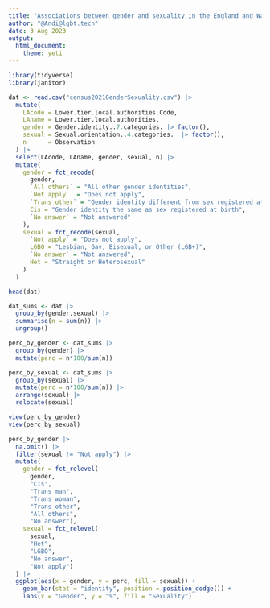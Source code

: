 ```yaml
---
title: "Associations between gender and sexuality in the England and Wales 2021 Census"
author: "@Andi@lgbt.tech"
date: 3 Aug 2023
output:
  html_document: 
    theme: yeti
---
```


```r
library(tidyverse)
library(janitor)
```


```r
dat <- read.csv("census2021GenderSexuality.csv") |>
  mutate(
    LAcode = Lower.tier.local.authorities.Code,
    LAname = Lower.tier.local.authorities,
    gender = Gender.identity..7.categories. |> factor(),
    sexual = Sexual.orientation..4.categories.  |> factor(),
    n      = Observation
  ) |>
  select(LAcode, LAname, gender, sexual, n) |>
  mutate(
    gender = fct_recode(
      gender,
      `All others` = "All other gender identities",
      `Not apply`  = "Does not apply",
      `Trans other` = "Gender identity different from sex registered at birth but no specific identity given",
      Cis = "Gender identity the same as sex registered at birth",
      `No answer` = "Not answered"
    ),
    sexual = fct_recode(sexual,
      `Not apply` = "Does not apply",
      LGBO = "Lesbian, Gay, Bisexual, or Other (LGB+)",
      `No answer` = "Not answered",
      Het = "Straight or Heterosexual"
    )
  )
```



```r
head(dat)
```


```r
dat_sums <- dat |>
  group_by(gender,sexual) |>
  summarise(n = sum(n)) |>
  ungroup()
```


```r
perc_by_gender <- dat_sums |>
  group_by(gender) |>
  mutate(perc = n*100/sum(n))

perc_by_sexual <- dat_sums |>
  group_by(sexual) |>
  mutate(perc = n*100/sum(n)) |>
  arrange(sexual) |>
  relocate(sexual)
```


```r
view(perc_by_gender)
view(perc_by_sexual)
```


```r
perc_by_gender |>
  na.omit() |>
  filter(sexual != "Not apply") |>
  mutate(
    gender = fct_relevel(
      gender,
      "Cis",
      "Trans man",
      "Trans woman",
      "Trans other",
      "All others",
      "No answer"),
    sexual = fct_relevel(
      sexual,
      "Het",
      "LGBO",
      "No answer",
      "Not apply")
  ) |>
  ggplot(aes(x = gender, y = perc, fill = sexual)) +
    geom_bar(stat = "identity", position = position_dodge()) +
    labs(x = "Gender", y = "%", fill = "Sexuality")
```



